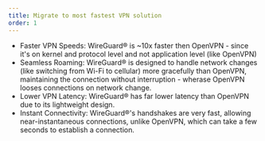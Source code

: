 ---
title: Migrate to most fastest VPN solution
order: 1
---

- Faster VPN Speeds: WireGuard® is ~10x faster then OpenVPN - since it's on kernel and protocol level and not application level (like OpenVPN)
- Seamless Roaming: WireGuard® is designed to handle network changes (like switching from Wi-Fi to cellular) more gracefully than OpenVPN, maintaining the connection without interruption - wherase OpenVPN looses connections on network change.
- Lower VPN Latency: WireGuard® has far lower latency than OpenVPN due to its lightweight design.
- Instant Connectivity: WireGuard®'s handshakes are very fast, allowing near-instantaneous connections, unlike OpenVPN, which can take a few seconds to establish a connection.
